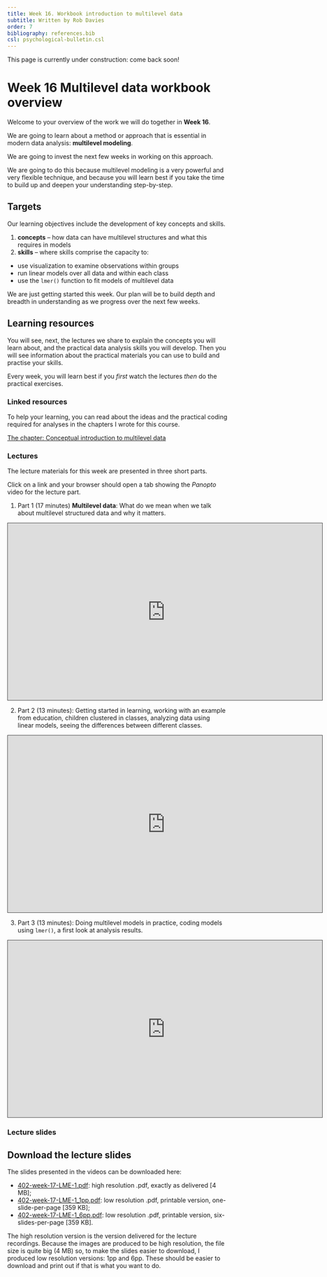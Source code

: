 ```yaml
---
title: Week 16. Workbook introduction to multilevel data
subtitle: Written by Rob Davies
order: 7
bibliography: references.bib
csl: psychological-bulletin.csl
---
```


::: callout-warning
This page is currently under construction: come back soon!
:::

# Week 16 Multilevel data workbook overview {#sec-multilevel-workbook-overview}

Welcome to your overview of the work we will do together in **Week 16**.

We are going to learn about a method or approach that is essential in modern data analysis: **multilevel modeling**. 

We are going to invest the next few weeks in working on this approach. 

We are going to do this because multilevel modeling is a very powerful and very flexible technique, and because you will learn best if you take the time to build up and deepen your understanding step-by-step.

## Targets {#sec-multilevel-workbook-targets}

Our learning objectives include the development of key concepts and skills.

1.  **concepts** -- how data can have multilevel structures and what this requires in models
2.  **skills** -- where skills comprise the capacity to:

- use visualization to examine observations within groups
- run linear models over all data and within each class
- use the `lmer()` function to fit models of multilevel data

We are just getting started this week. 
Our plan will be to build depth and breadth in understanding as we progress over the next few weeks.

## Learning resources {#sec-multilevel-workbook-resources}

You will see, next, the lectures we share to explain the concepts you will learn about, and the practical data analysis skills you will develop. Then you will see information about the practical materials you can use to build and practise your skills.

Every week, you will learn best if you *first* watch the lectures *then* do the practical exercises.

::: callout-tip
### Linked resources

To help your learning, you can read about the ideas and the practical coding required for analyses in the chapters I wrote for this course.

[The chapter: Conceptual introduction to multilevel data](../part2/01-multilevel.qmd#sec-intro-multilevel) 
:::

### Lectures {#sec-multilevel-workbook-lectures}

The lecture materials for this week are presented in three short parts.

Click on a link and your browser should open a tab showing the *Panopto* video for the lecture part.

1. Part 1 (17 minutes) **Multilevel data**: What do we mean when we talk about multilevel structured data and why it matters.

```{=html}
<iframe src="https://lancaster.cloud.panopto.eu/Panopto/Pages/Embed.aspx?id=66e89421-4491-4eb9-b1c8-acd4012a183d&autoplay=false&offerviewer=true&showtitle=true&showbrand=true&captions=false&interactivity=all" height="405" width="720" style="border: 1px solid #464646;" allowfullscreen allow="autoplay" aria-label="Panopto Embedded Video Player" aria-description="01-multilevel-1-of-3" ></iframe>
```

2. Part 2 (13 minutes): Getting started in learning, working with an example from education, children clustered in classes, analyzing data using linear models, seeing the differences between different classes.

```{=html}
<iframe src="https://lancaster.cloud.panopto.eu/Panopto/Pages/Embed.aspx?id=22361165-636b-424c-9e28-acd4012efd6f&autoplay=false&offerviewer=true&showtitle=true&showbrand=true&captions=false&interactivity=all" height="405" width="720" style="border: 1px solid #464646;" allowfullscreen allow="autoplay" aria-label="Panopto Embedded Video Player" aria-description="01-multilevel-2-of-3" ></iframe>
```

3. Part 3 (13 minutes): Doing multilevel models in practice, coding models using `lmer()`, a first look at analysis results.

```{=html}
<iframe src="https://lancaster.cloud.panopto.eu/Panopto/Pages/Embed.aspx?id=5942b084-457f-4687-aa3d-acd401332b44&autoplay=false&offerviewer=true&showtitle=true&showbrand=true&captions=false&interactivity=all" height="405" width="720" style="border: 1px solid #464646;" allowfullscreen allow="autoplay" aria-label="Panopto Embedded Video Player" aria-description="01-multilevel-3-of-3" ></iframe>
```

### Lecture slides {#sec-multilevel-workbook-slides}

::: callout-tip
## Download the lecture slides
The slides presented in the videos can be downloaded here:

- [402-week-17-LME-1.pdf](files/402-week-17-LME-1.pdf): high resolution .pdf, exactly as delivered [4 MB];
- [402-week-17-LME-1_1pp.pdf](files/402-week-17-LME-1_1pp.pdf): low resolution .pdf, printable version, one-slide-per-page [359 KB];
- [402-week-17-LME-1_6pp.pdf](files/402-week-17-LME-1_6pp.pdf): low resolution .pdf, printable version, six-slides-per-page [359 KB].

The high resolution version is the version delivered for the lecture recordings. Because the images are produced to be high resolution, the file size is quite big (4 MB) so, to make the slides easier to download, I produced low resolution versions: 1pp and 6pp. These should be easier to download and print out if that is what you want to do.
:::

<!-- ### 10.4 Practical materials: data and R-Studio {#sec-lm-dev-practical} -->

<!-- We will work with one data file which you can download by clicking on its name (below): -->

<!-- -   [`2022-12-08_all-studies-subject-scores.csv`](files/2022-12-08_all-studies-subject-scores.csv). -->

<!-- Once you have downloaded the file, you will need to upload it to the R-Studio server to access it so that you can do the practical exercises. -->

<!-- ::: callout-important -->
<!-- Here is a link to the sign-in page for [R-Studio Server](https://psy-rstudio.lancaster.ac.uk/auth-sign-in?appUri=%2F) -->
<!-- ::: -->

<!-- ### 10.4.1 Practical materials guide {#sec-lm-dev-practical-guide} -->

<!-- As usual, you will find that the practical exercises are simpler to do if you follow these steps in order. -->

<!-- 1. **The data** --- We will take a quick look at what is inside the data files so you know what everything means. -->
<!-- 2. **The `how-to` guide** --- We will go through the practical analysis and visualization coding steps, showing all the code required for each step. -->
<!-- 3. **The `practical` exercises** --- We will set out the tasks, questions and challenges that you should complete to learn the practical skills we target this week. -->

<!-- This week --- **Week 10** --- we aim to *further* develop skills in working with the linear model, and in visualizing and testing the associations between variables in psychological data. -->

<!-- - While we build on everything you have learned so far, the skills you learn in this class unlock your capacity to analyse most kinds of data you will encounter in most situations: **a big expansion in the scope** of your capacities. -->

<!-- ::: callout-tip -->
<!-- ## Week 10 parts -->

<!-- 1. Set-up -->
<!-- 2. Load the data -->
<!-- 3. **Revision**: using a linear model to answer research questions -- one predictor. -->
<!-- 4. **New**: using a linear model to answer research questions -- multiple predictors. -->
<!-- 5. **New**: plot predictions from linear models with multiple predictors. -->
<!-- 6. **New**: estimate the effects of factors as well as numeric variables. -->
<!-- 7. **New**: examine associations comparing data from different samples. -->
<!-- ::: -->

<!-- We learn these skills so that we can answer research questions like: -->

<!-- 1. What person attributes predict success in understanding? -->

<!-- Questions like this are often answered by analyzing psychological data using some form of linear model. -->

<!-- As usual, when we do these analyses, we need to think about how we report the results, so part of the learning you will complete will enable you to:   -->

<!-- - report information about the kind of model you specify; -->
<!-- - report the nature of the associations (or effects) estimated in your model; -->
<!-- - evaluate the results, making decisions about (i.) the significance of effects (ii.) whether estimates of effects suggest a positive or negative relationship between outcome and predictor (iii.) whether estimates of effects suggest a strong or a weak relationship. -->

<!-- We will really strengthen your ability to produce professional visualizations by learning how to translate model results into plots that help you and your audience to translate what your model tells you into accurate understanding and plain language. -->

<!-- #### 10.4.1.1 The data files {#sec-lm-dev-practical-data} -->

<!-- Each of the data files we have worked with has had a similar structure. This week, that continuity remains. But, this week, we move on to working with a *big* data-set similar to the data you may encounter in real-world situations. -->

<!-- - **What is new** about this data-set is that it holds data from multiple studies in which the same methods were used -- these are *replication* studies -- enabling us to look the questions about *results reproducibility* across studies that you have been hearing about. -->

<!-- Here are what the first few rows in the data file `all.studies.subjects` looks like: -->

<!-- ```{r summary} -->
<!-- #| warning: false -->
<!-- #| echo: false -->
<!-- kable(head(all.studies.subjects)) -->
<!-- ``` -->

<!-- ::: callout-tip -->
<!-- The webpage has a slider under the data table window, so you can scroll across the columns: move your cursor over the window to show the slider. -->
<!-- ::: -->

<!-- When you look at the data table, you can see the columns: -->

<!-- -   `ResponseId` participant code -->
<!-- -   `mean.acc` average accuracy of response to questions testing understanding of health guidance -->
<!-- -   `mean.self` average self-rated accuracy of understanding of health guidance -->
<!-- -   `study` variable coding for what study the data were collected in -->
<!-- -   `AGE` age in years -->
<!-- -   `HLVA` health literacy test score -->
<!-- -   `SHIPLEY` vocabulary knowledge test score -->
<!-- -   `FACTOR3` reading strategy survey score -->
<!-- -   `GENDER` gender code -->
<!-- -   `EDUCATION` education level code -->
<!-- -   `ETHNICITY` ethnicity (Office National Statistics categories) code -->

<!-- You can now see a new column: -->

<!-- - `NATIVE.LANGUAGE` which codes for what language study participants grew up speaking (`English, Other`) -->

<!-- #### 10.4.2 The how-to guide {#sec-lm-dev-practical-how-to} -->

<!-- We will take things *step-by-step*. -->

<!-- Make sure you complete each part, task and question, in order, before you move on to the next one. -->

<!-- #### 10.4.2.1 How-to Part 1: Set-up -->

<!-- To begin, we set up our environment in R. -->

<!-- ##### How-to Task 1 -- Run code to empty the R environment -->

<!-- :::{.callout-tip collapse="true"} -->
<!-- ```{r} -->
<!-- #| eval: false -->
<!-- rm(list=ls())                             -->
<!-- ``` -->
<!-- ::: -->

<!-- ##### How-to Task 2 -- Run code to load libraries -->

<!-- Load libraries using `library()`. -->

<!-- - Notice that we are working with libraries that may be new to you here. -->

<!-- :::{.callout-tip collapse="true"} -->
<!-- ```{r} -->
<!-- #| eval: false -->
<!-- library("ggeffects") -->
<!-- library("patchwork") -->
<!-- library("psych") -->
<!-- library("tidyverse") -->
<!-- ``` -->
<!-- ::: -->

<!-- #### 10.4.2.2 How-to Part 2: Load the data -->

<!-- ##### How-to Task 3 -- Read in the data file we will be using -->

<!-- We will be working with the data file: -->

<!-- - `2022-12-08_all-studies-subject-scores.csv`. -->

<!-- Read in the file -- using `read_csv()`. -->

<!-- :::{.callout-tip collapse="true"} -->
<!-- ```{r} -->
<!-- all.studies.subjects <- read_csv("2022-12-08_all-studies-subject-scores.csv") -->
<!-- ``` -->
<!-- ::: -->

<!-- ##### How-to Task 4 -- Inspect the data file -->

<!-- In previous classes, we have used the `summary()` function to inspect the data. -->

<!-- Now, let's do something new. -->

<!-- We use the `describe()` function from the `{psych}` library to produce descriptive statistics for the variables in the data-set. -->

<!-- :::{.callout-tip collapse="true"} -->
<!-- ```{r} -->
<!-- describe(all.studies.subjects) -->
<!-- ``` -->
<!-- ::: -->

<!-- In the reports you write -- whether as a student or, later, in your professional work -- you may often be required to present table summaries of the variables in your data, incorporating descriptive statistics. -->

<!-- - You can use the `describe()` function to get R to do the work for you. -->

<!-- We want to get just the descriptive statistics we want.  -->

<!-- We are going to do this in two steps:  -->

<!-- 1. we select the variables we care about; -->
<!-- 2. we get just the descriptive statistics we want for those variables -->

<!-- We will do this using *two different* but equivalent methods. -->

<!-- First, we are going to do this using the `%>%` pipes that you saw previously (in week 5): -->

<!-- ```{r} -->
<!-- all.studies.subjects %>% -->
<!--   select(mean.acc, mean.self, AGE, SHIPLEY, HLVA, FACTOR3) %>% -->
<!--   describe(skew = FALSE) -->
<!-- ``` -->

<!-- These are the code elements and what they do: -->

<!-- 1. `all.studies.subjects %>%` -- you tell R to use the `all.studies.subjects` dataset, then use `%>%` to ask R to take those data to the next step. -->
<!-- 2. `select(mean.acc, mean.self, AGE, SHIPLEY, HLVA, FACTOR3) %>%` -- you tell R to select just those variables in `all.studies.subjects` that you name and `%>%` pipe them to the next step. -->
<!-- 3. `describe(...)` -- you tell R to give you descriptive statistics for the variables you have selected. -->
<!-- 4. `describe(skew = FALSE)` -- critically, you add the argument `skew = FALSE` to *turn off* the option in `describe()` to report skew, kurtosis: because we do not typically see these statistics reported in psychology. -->

<!-- ::: callout-tip -->
<!-- Modern R coding often uses the pipe. When you see it, you see it used in a process involving a series of steps. -->

<!-- - Do this thing, then send the results `%>` to the next step, do the next thing then send the results `%>%` to the next step... -->
<!-- - When you look at `ggplot()` code, the `+` at the end of each line of plotting code is doing a similar job to the pipe. -->
<!-- ::: -->

<!-- Not everyone is comfortable coding this way so next we will do the same thing in an *old style*. -->

<!-- ```{r} -->
<!-- all.studies.subjects.select <- select(all.studies.subjects,  -->
<!--                            mean.acc, mean.self, AGE, SHIPLEY, HLVA, FACTOR3) -->
<!-- describe(all.studies.subjects.select, skew = FALSE) -->
<!-- ``` -->

<!-- These are the code elements and what they do: -->

<!-- 1. `all.studies.subjects.select <- ...(all.studies.subjects, ...)` -- you tell R to create a new dataset `all.studies.subjects.select` from the original `all.studies.subjects` -- the new dataset will include just the variables we select from the original. -->
<!-- 2. `select(all.studies.subjects, ...)` -- you tell R to select the variables you want using the `select(...)` function: telling R to select variables from `all.studies.subjects`. -->
<!-- 3. `... select(..., mean.acc, mean.self, AGE, SHIPLEY, HLVA, FACTOR3)` -- you tell R to select the variables you want by entering the variable names, separated by commas, after you have named the dataset. -->
<!-- 4. `describe(...)` -- you tell R to give you descriptive statistics. -->
<!-- 5. `describe(all.studies.subjects.select, ...)` -- you name the dataset with the selection of variables you have created, telling the `describe()` function what data to work with. -->
<!-- 5. `describe(skew = FALSE)` -- critically, you add the argument `skew = FALSE` to turn off the option to report skew, kurtosis to keep the descriptive statistics short. -->

<!-- **What are we learning here?** -->

<!-- First, we can do exactly the same thing in two different but related ways: -->

<!-- - Use the way that (1.) works and (2.) you prefer. -->
<!-- - Which should you prefer? You may reflect on how easy the code is to write, read, understand and use -->

<!-- Second, we modify how the function `describe()` works by adding an argument: `describe(skew = FALSE)`. -->

<!-- - We have been doing this kind of move, already, by adding arguments to, e.g., specify point colour in `ggplot()` code. -->

<!-- As your skills advance, so your preferences on how you want R to work for you will become more specific. -->

<!-- - You can modify the outputs from functions so that you get exactly what you want *in the way that you want it*. -->

<!-- The information on the options available to you for any argument can be found in different kinds of places, see the further information box, below. -->

<!-- ::: callout-tip -->
<!-- ## Further information you can explore -->

<!-- 1. Here is an explanation for how to use pipes `%>%` when you code and why it may be helpful to do so: -->

<!-- <https://r4ds.had.co.nz/pipes.html> -->

<!-- Note that we do not *require* the use of pipes in PSYC411: we are showing you this to expand your knowledge. -->

<!-- 2. You can get a guide to the `{psych}` library here: -->

<!-- <http://personality-project.org/r/psych/vignettes/intro.pdf> -->

<!-- Every "official" R library has a technical manual on the central R resource CRAN, and the manual for 'psych' can be found here: -->

<!-- <https://cran.r-project.org/web/packages/psych/psych.pdf> -->

<!-- - where you can see information on the functions the library provides, and how you can use each function. -->

<!-- This is how you ask for help in R for a function, e.g., just type: `?describe` or -->
<!-- `help(describe)`. -->

<!-- The `{psych}` library is written by William Revelle who provides a lot of useful resources here: -->

<!-- <http://personality-project.org/r/psych/> -->
<!-- ::: -->

<!-- #### 10.4.2.3 How-to Part 3: Using a linear model to answer research questions -- one predictor -->

<!-- ##### How-to Task 5 -- Examine the relation between outcome mean accuracy (`mean.acc`) and health literacy (`HLVA`) -->

<!-- One of our research questions is: -->

<!-- 1. What person attributes predict success in understanding? -->

<!-- Here, we can address the question directly because we have information on an outcome, mean accuracy (`mean.acc`), and information on a predictor, health literacy (`HLVA`). -->

<!-- - Given the theoretical account outlined in [the chapter for week 7](../part2/hypotheses-associations.qmd#sec-associations-overview), our hypothesis is that people who possess a higher level of background knowledge, measured here using the health literacy (`HLVA`) test, will be more likely to accurately understand health information when they read it, with understanding tested to calculate the mean accuracy (`mean.acc`). -->
<!-- - This hypothesis translates into a statistical prediction: if people in our sample have higher `HLVA` scores, we predict that, on average, they will also have higher `mean.acc` scores. -->

<!-- To address the research question, we test the statistical prediction using the linear model: -->

<!-- ```{r} -->
<!-- model <- lm(mean.acc ~ HLVA, data = all.studies.subjects) -->
<!-- summary(model) -->
<!-- ``` -->

<!-- If you look at the model summary you can answer the following questions   -->

<!-- > Q.1. What is the estimate for the coefficient of the effect of the predictor, HLVA? -->

<!-- :::{.callout-tip collapse="true"} -->
<!-- > A.1. 0.041188  -->
<!-- ::: -->

<!-- > Q.2. Is the effect significant? -->

<!-- :::{.callout-tip collapse="true"} -->
<!-- > A.2. It is significant because p < .05 -->
<!-- ::: -->

<!-- > Q.3. What are the values for t and p for the significance test for the coefficient? -->

<!-- :::{.callout-tip collapse="true"} -->
<!-- > A.3. t = 12.94, p <2e-16 -->
<!-- ::: -->

<!-- > Q.4. What do you conclude is the answer to the research question, given the linear model results? -->

<!-- :::{.callout-tip collapse="true"} -->
<!-- > A.4. The model slope estimate suggests that as `HLVA` scores increase so also do `mean.acc` scores. -->
<!-- ::: -->

<!-- > Q.5. What is the F-statistic for the regression? Report F, DF and the p-value. -->

<!-- :::{.callout-tip collapse="true"} -->
<!-- > A.5. F-statistic: 167.5 on 1 and 559 DF,  p-value: < 2.2e-16 -->
<!-- ::: -->

<!-- > Q.6. Is the regression significant? -->

<!-- :::{.callout-tip collapse="true"} -->
<!-- > A.6. Yes: the regression is significant. -->
<!-- ::: -->

<!-- > Q.7. What is the Adjusted R-squared? -->

<!-- :::{.callout-tip collapse="true"} -->
<!-- > A.7. Adjusted R-squared:  0.2292 -->
<!-- ::: -->

<!-- > Q.8. Explain in words what this R-squared value indicates? -->

<!-- :::{.callout-tip collapse="true"} -->
<!-- > A.8. The R-squared suggests that 23% of outcome variance can be explained  -->
<!-- # by the model -->
<!-- ::: -->

<!-- **What are we learning here?** -->

<!-- It is worth your time reflecting, here, on how statistical analyses are incorporated in research work. -->

<!-- 1. We have ideas about a psychological process: e.g., reading comprehension. -->
<!-- 2. We have assumptions of a theoretical account of that process: e.g., we use background knowledge to understand what we read. -->
<!-- 3. Given those assumptions, we derive hypotheses that we translate into statistical predictions: e.g., higher health literacy predicts higher accuracy of understanding. -->
<!-- 4. We test a statistical prediction using a method like `lm()`, specifying a model that aligns with the prediction terms: the outcome, the predictor(s). -->

<!-- ::: callout-tip -->
<!-- Thinking ahead to your dissertation project, can you reflect on the research question you will hope to answer, how you will address that question through measurement, then data analysis to test a statistical prediction? -->
<!-- ::: -->

<!-- #### 10.4.2.4 How-to Part 4: Using a linear model to answer research questions -- multiple predictors -->

<!-- ##### How-to Task 6 --Examine the relation between outcome mean accuracy (`mean.acc`) and multiple predictors including: health literacy (`HLVA`); vocabulary (`SHIPLEY`); `AGE`; reading strategy (`FACTOR3`) -->

<!-- We saw that our research question is: -->

<!-- 1. What person attributes predict success in understanding? -->

<!-- In the previous task, we tried to model success in understanding using just one predictor variable but it is unrealistic that a person's capacity to understand health information will be predicted by just one thing, their background knowledge. -->
<!-- It is more likely that variation on multiple dimensions will predict understanding. -->

<!-- What could those variables be? -->

<!-- We can examine the relation between outcome mean accuracy (`mean.acc`) and multiple predictors simultaneously. -->
<!-- Here, the candidate predictor variables include: health literacy (`HLVA`); vocabulary (`SHIPLEY`); `AGE`; reading strategy (`FACTOR3`). -->

<!-- We can incorporate all predictors together in a linear model: we use `lm()`, as before, but now specify each variable listed here by variable name. -->

<!-- :::{.callout-tip collapse="true"} -->
<!-- ```{r} -->
<!-- model <- lm(mean.acc ~ HLVA + SHIPLEY + FACTOR3 + AGE, data = all.studies.subjects) -->
<!-- summary(model) -->
<!-- ``` -->
<!-- ::: -->

<!-- If we look closely at this code example, we can first identify the working elements in the linear model code, but then we can identify some general properties that it will be useful to you to learn about. -->

<!-- First, let's work through the elements of the linear model code so we can see what everything does: -->

<!-- 1. `model <- lm(...)` -- tell R you want to fit the model using `lm(...)`, and give the model a name: here, we call it "model". -->
<!-- 2. `...lm(mean.acc ~ HLVA...)` -- tell R you want a model of the outcome `mean.acc` predicted `~` by the predictors: `HLVA`, `SHIPLEY`, `FACTOR3`, `AGE`. -->

<!-- - Note that we use the variable names as they appear in the dataset, and that each predictor variable is separated from the next by a plus sign. -->

<!-- 3. `...data = all.studies.subjects)` -- tell R that the variables you name in the formula are in the `all.studies.subjects` data-set. -->
<!-- 4. `summary(model)` -- ask R for a summary of the model you called "model": **this is how you get the results**. -->

<!-- ::: callout-tip -->
<!-- Notice that R has a general formula syntax: `outcome ~ predictor` *or* `y ~ x` -->

<!-- - and uses the same format across a number of different functions; -->
<!-- - each time, on the left of the tilde symbol `~` you identify the output or outcome variable; -->
<!-- - here, **what is new** is that you see on the right of the tilde `~` multiple predictor variables: `y ~ x1 + x2 + ...` -->
<!-- ::: -->

<!-- If you look at the model summary you can answer the following questions. -->

<!-- (We have hidden the answers -- so that you can test yourself -- but you can reveal each answer by clicking on the box.) -->

<!-- > Q.7. What is the estimate for the coefficient of the effect of the predictor `HLVA` in *this* model? -->

<!-- :::{.callout-tip collapse="true"} -->
<!-- ## Answer -->
<!-- > A.7. 0.0274954  -->
<!-- ::: -->

<!-- > Q.8. Is the effect significant? -->

<!-- :::{.callout-tip collapse="true"} -->
<!-- ## Answer -->
<!-- > A.8. It is significant because p < .05. -->
<!-- ::: -->

<!-- > Q.9. What are the values for t and p for the significance test for the coefficient? -->

<!-- :::{.callout-tip collapse="true"} -->
<!-- ## Answer -->
<!-- > A.9. t = 8.470, p < 2e-16 -->
<!-- ::: -->

<!-- > Q.10. What do you conclude is the answer to the research question, given the linear model results? -->

<!-- :::{.callout-tip collapse="true"} -->
<!-- ## Answer -->
<!-- > A.10. The model slope estimate 0.0274954 suggests that as HLVA scores  -->
<!-- # increase so also do mean.acc scores -->
<!-- ::: -->

<!-- > Q.11. How is the coefficient estimate for the HLVA slope similar or different, comparing this model with multiple predictors to the previous model with one predictor? -->

<!-- :::{.callout-tip collapse="true"} -->
<!-- ## Answer -->
<!-- > A.11. It can be seen that the HLVA estimate in the two models is different in that it is a bit smaller in the model with multiple predictors compared to the model with one predictor. The HLVA estimate is similar in that it remains positive, and it is about the same size. -->
<!-- ::: -->

<!-- **What are we learning here?** -->

<!-- The estimate of the coefficient of any one predictor can be expected to vary depending on the presence of other predictors. -->

<!-- - This is one reason why we need to be transparent about why we choose to use the predictors we include in our model. -->
<!-- - The lecture for this week discusses this concern in relation to the motivation for good open science practices. -->

<!-- > Q.12. Can you report the estimated effect of `SHIPLEY` (the measure of vocabulary)? -->

<!-- :::{.callout-tip collapse="true"} -->
<!-- ## Answer -->
<!-- > A.12. The effect of vocabulary knowledge (`SHIPLEY`) on mean accuracy of understanding is significant (estimate = 0.01, t = 7.30, p < .001), indicating that increasing skill is associated with increasing accuracy. -->
<!-- ::: -->

<!-- > Q.13. Can you report the model and the model fit statistics? -->

<!-- :::{.callout-tip collapse="true"} -->
<!-- ## Answer -->
<!-- > A.13. We fitted a linear model with mean comprehension accuracy as the outcome and health literacy (`HLVA`),  reading strategy (`FACTOR3`), vocabulary (`SHIPLEY`) and `AGE` (in years) as predictors. The model is significant overall, with F(4, 556) = 85.17, p < .001, and explains 38% of variance (adjusted R2 = 0.38). -->
<!-- ::: -->

<!-- #### 10.4.2.5 How-to Part 5: Plot predictions from linear models with multiple predictors -->

<!-- ##### How-to Task 7 -- Produce and plot model results using R functions that make the process easier -->

<!-- We can begin by plotting linear model predictions for one of the predictors in the multiple predictors model we have been working with. -->

<!-- - Previously, we used `geom_abline()`, specifying intercept and slope estimates, to produce and plot model predictions. -->
<!-- - Here, we use functions that are very helpful when we need to plot model predictions for a predictor, for models where we have multiple predictors. -->

<!-- We do this in three steps: -->

<!-- 1. We first fit a linear model of the outcome, given our predictors, and we save information about the model. -->
<!-- 2. We use the `ggpredict()` function from the `{ggeffects}` library to take the information about the model and create a set of predictions we can use for plotting. -->
<!-- 3. We plot the model predictions, producing what are also called *marginal effects* plots. -->

<!-- We write the code to do the work as follows. -->

<!-- 1. We first fit a linear model of the outcome, given our predictors: -->

<!-- ```{r} -->
<!-- model <- lm(mean.acc ~ HLVA + SHIPLEY + FACTOR3 + AGE,  -->
<!--                          data = all.studies.subjects) -->
<!-- ``` -->

<!-- - `model <- lm(...)` -- we fit the model using `lm(...)`, giving the model a name: "model". -->
<!-- - `...lm(mean.acc ~ HLVA + ... + ...)` -- this model estimates how the outcome `mean.acc` changes, is predicted `~` given information about the predictors `HLVA`, `SHIPLEY`, `FACTOR3`, and `AGE`. -->
<!-- - Notice: when we use `lm()` to fit the model, R creates a set of information about the model, including estimates. -->
<!-- - We give that set of information a name ("model"), and we use that name, next, to call on and use the model information to make the plot. -->

<!-- 2. We use the `ggpredict()` function from the `{ggeffects}` library to take the information about the model and create a set of predictions we can use for plotting: -->

<!-- ```{r} -->
<!-- dat <- ggpredict(model, "HLVA") -->
<!-- ``` -->

<!-- - `dat <- ggpredict(...)` -- we ask R to create a set of predictions, and we give that set of predictions a name `dat`. -->
<!-- - `... ggpredict(model, "HLVA")` -- we tell R what model information it should use (from "model"), and which predictor variable we need predictions for: `HLVA`. -->

<!-- 3. We plot the model predictions (marginal effects plots): -->

<!-- ```{r} -->
<!-- plot(dat) -->
<!-- ``` -->

<!-- ::: callout-tip -->
<!-- ## Further information you can explore -->
<!-- In producing prediction plots, we are using functions from the `{ggeffects}` library. Can you locate online information about working with the library functions? -->

<!-- - Try doing a search with the key words: `in r ggeffects`. -->

<!-- If you do that, you will see links to the website: -->

<!-- <https://strengejacke.github.io/ggeffects/> -->

<!-- In the `{ggeffects}` online information, you can see links to practical examples. Can you use the information under `Practical examples` to adjust the appearance of the prediction plots? -->
<!-- ::: -->

<!-- ##### How-to Task 8 -- *Optional* -- Edit the appearance of the marginal effect (prediction) plot as you can with any `ggplot` object -->

<!-- Once we have created the model predictions plot, we can edit it like we would edit any other `ggplot` object. -->

<!-- - This is clearly advanced but it helps you to see just how powerful your capabilities can be if you aim to develop skills in this kind of work. -->

<!-- ```{r} -->
<!-- p.model <- plot(dat) -->
<!-- p.model + -->
<!--   geom_point(data = all.studies.subjects,  -->
<!--              aes(x = HLVA, y = mean.acc), size = 1.5, alpha = .75, colour = "lightgreen") + -->
<!--   geom_line(linewidth = 1.5) + -->
<!--   ylim(0, 1.1) + xlim(0, 16) + -->
<!--   theme_bw() + -->
<!--   theme( -->
<!--     axis.text = element_text(size = rel(1.15)), -->
<!--     axis.title = element_text(size = rel(1.25)), -->
<!--     plot.title = element_text(size = rel(1.4)) -->
<!--   ) + -->
<!--   xlab("Health literacy (HLVA)") + ylab("Mean accuracy") + -->
<!--   ggtitle("Effect of health literacy on mean comprehension accuracy") -->
<!-- ``` -->

<!-- We do this in stages, as we have done for other kinds of plots: -->

<!-- 1. `p.model <- plot(dat)` -- we create a plot object, which we call 'p.model'. -->
<!-- 2. `p.model +` -- we then set up the first line of a series of code lines, starting with the name of the plot, `p.model` and a `+` to show we are going to add some edits. -->
<!-- 3. `geom_point(data = all.studies.subjects, aes(x = HLVA, y = mean.acc) ...)` -- we first add the raw data points showing the observed `HLVA` and `mean.acc` for each person in our sample. -->
<!-- 4. `geom_point(... size = 1.5, alpha = .75, colour = "lightgreen") +` -- we modify the appearance of the points, then -->
<!-- 5. `geom_line(size = 1.5) +` -- we add the prediction line, using the predictions created earlier, then -->
<!-- 6. `ylim(0, 1.1) + xlim(0, 16) +` -- we set axis limits to show the full potential range of variation in each variable, then -->
<!-- 7. `theme_bw()` -- we set the theme to black and white, then -->
<!-- 8. `theme(axis.text = element_text(size = rel(1.15)), ...)` -- we modify the relative size of x-axis, y-axis and plot title label font, then -->
<!-- 9. `xlab("Health literacy (HLVA)") + ylab("Mean accuracy") +` -- we edit labels to make them easier to understand, then -->
<!-- 10. `ggtitle("Effect of health literacy on mean comprehension accuracy")` -- we give the plot a title -->

<!-- Notice that we are constructing a complex plot from two datasets: -->

<!-- - We use `plot(dat)` to construct a plot from (1.) the set of predictions, showing the prediction line using `geom_line(size = 1.5) + `  -->
<!-- - We then add a layer to the plot to show (2.) the raw sample data, using -->
<!-- `geom_point(data = all.studies.subjects, ...)` -- to tell R to work with the sample data-set `all.studies.subjects`, and to show points representing the (aesthetic mappings) values, given that sample data, for (`x = HLVA, y = mean.acc`). -->

<!-- **What are we learning here?** -->

<!-- This complex plot is a good example of: -->

<!-- 1. How we can plot summary of prediction data plus observed outcomes, and this connects to the classes on visualization. -->
<!-- 2. How we can add layers of edits, or geometric objects, together to create complex plots that can show our audience messages like, here, that there is an average trend (shown by the line) but that individual outcomes vary quite a bit from the average. -->

<!-- ::: callout-tip -->
<!-- No model will be perfect. -->

<!-- - It is often useful to compare model estimates -- here, the slopes -- with the raw data observations. -->
<!-- - Visualizing the difference between what we observe and what we predict helps to make sense of how our prediction model could be improved. -->
<!-- ::: -->

<!-- ##### How-to Task 9 -- *Optional* -- Now produce plots that show the predictions for all the predictor variables in the model -->

<!-- This is optional but we offer the task as an opportunity for practice with these notes. -->

<!-- 1. The code may get pretty lengthy. -->
<!-- 2. You will need to adjust axis labels so for each plot we see the correct predictor as the x-axis label -->
<!-- 3. You will give the plot titles as letters a-e so that, if you put this plot in a report, you can refer to each plot by letter in comments in a report. -->

<!-- :::{.callout-tip collapse="true"} -->
<!-- ## Code -->
<!-- We will use the `{Patchwork}` library: -->

<!-- ```{r} -->
<!-- library(patchwork) -->
<!-- ``` -->

<!-- First, fit the model and get the model information: -->

<!-- ```{r} -->
<!-- model <- lm(mean.acc ~ HLVA + SHIPLEY + FACTOR3 + AGE,  -->
<!--                          data = all.studies.subjects) -->
<!-- ``` -->

<!-- Second, get the predictions, given the model information, for two different predictor variables. -->

<!-- - Notice that I use different names for different sets of predictors. -->

<!-- ```{r} -->
<!-- dat.HLVA <- ggpredict(model, "HLVA") -->
<!-- dat.SHIPLEY <- ggpredict(model, "SHIPLEY") -->
<!-- ``` -->

<!-- Third, produce plots of the predictions, giving each *plot object* a different plot name. -->

<!-- - Notice that I use different names for different sets of predictors. -->

<!-- ```{r} -->
<!-- plot.HLVA <- plot(dat.HLVA) -->
<!-- plot.SHIPLEY <- plot(dat.SHIPLEY) -->
<!-- ```   -->

<!-- Last, put the two plots together by calling their names. -->

<!-- ```{r} -->
<!-- plot.HLVA + plot.SHIPLEY -->
<!-- ``` -->

<!-- The `{Patchwork}` library functions are *really* powerful and the documentation information is *really* helpful: -->

<!-- <https://patchwork.data-imaginist.com/articles/patchwork.html> -->
<!-- ::: -->

<!-- **What are we learning here?** -->

<!-- If you follow the code example, and learn how to: -->

<!-- 1. complete a linear model analysis with multiple predictors and  -->
<!-- 2. present the model results, for all effects (estimates of the impact of all predictors) simultaneously -->

<!-- - then *this* is a big deal, as a skill development learning achievement -->
<!-- - because knowing about this process, and knowing how to do it, *unlocks* an important advanced analysis and visualization skill. -->

<!-- ::: callout-tip -->
<!-- Knowing how to follow this model $\rightarrow$ visualization workflow gives you a competitive advantage in future professional settings (job applications, interviews, workplace) because not many Psychology graduates can do it, yet. -->
<!-- ::: -->

<!-- #### 10.4.2.6 How-to Part 6: **New**: estimate the effects of factors as well as numeric variables -->

<!-- As we have seen, one of our research questions is: -->

<!-- 1. What person attributes predict success in understanding? -->

<!-- We have not yet included any categorical or nominal variables as predictors but we can, and should: `lm()` can cope with any kind of variable as a predictor. -->

<!-- ::: callout-tip -->
<!-- In Part 4 of the Week 10 lectures, I explain that fundamentally every kind of analysis you have learnt before (t-test, ANOVA, etc.) can be understood as a kind of linear model. This part shows how that works. -->

<!-- - In a (two groups) t-test, you are comparing the average outcome between two different groups. -->
<!-- - To do that analysis, you need an outcome variable (like `mean.acc`) and a categorical variable or factor (like, say, experimental condition: condition 1 versus condition 2).  -->
<!-- - Here, we see how you can do the same kind of group comparison using a linear model. -->
<!-- ::: -->

<!-- There are different ways to do this, here we look at one. Extra information about the second can be found in the drop-down box, following. -->

<!-- ##### How-to Task 10 -- Fit a linear model including both numeric variables and categorical variables as predictors model including both numeric variables and categorical variables as predictors -->

<!-- We begin by inspecting the data to check what variables are categorical or nominal variables -- factors -- using `summary()`. -->

<!-- :::{.callout-tip collapse="true"} -->
<!-- ## Code -->
<!-- ```{r} -->
<!-- summary(all.studies.subjects) -->
<!-- ``` -->
<!-- ::: -->

<!-- `summary()` gives you the information you need because R shows factors with a count of the number of observations for each level. -->

<!-- We can build on our previous work by including the factor `NATIVE.LANGUAGE` as a predictor: -->

<!-- ```{r} -->
<!-- model <- lm(mean.acc ~ HLVA + SHIPLEY + FACTOR3 + AGE + NATIVE.LANGUAGE,  -->
<!--             data = all.studies.subjects) -->
<!-- summary(model) -->
<!-- ``` -->

<!-- Now, take a look at the results to answer the following questions. -->

<!-- > Q.14. Can you report the estimated effect of `NATIVE.LANGUAGE` (the coding of participant language status: `English` versus `Other`)? -->

<!-- :::{.callout-tip collapse="true"} -->
<!-- > A.14. The effect of language status (`NATIVE.LANGUAGE`) on mean accuracy of  -->
<!--  understanding is significant (estimate = -0.09, t = -6.37, p < .001) indicating that not being a native speaker of English ('Other') is associated with lower accuracy. -->
<!-- ::: -->

<!-- > Q.15. Can you report the model and the model fit statistics? -->

<!-- :::{.callout-tip collapse="true"} -->
<!-- > A.15. We fitted a linear model with mean comprehension accuracy as the outcome and health literacy (`HLVA`), reading strategy (`FACTOR3`), vocabulary (`SHIPLEY`) and `AGE` (years), as well as language status as predictors. The model is significant overall, with F(5, 555) = 81.09, p < .001, and explains 42% of variance (adjusted R2 = 0.42). -->
<!-- ::: -->

<!-- > Q.16. What changes, when you compare the models with versus without `NATIVE.LANGUAGE`? -->

<!-- :::{.callout-tip collapse="true"} -->
<!-- > A.16. If you compare the summaries, for the last two models, you can see that the proportion of variance explained, `R-sq`, increases to 42% (0.4221), suggesting that knowing about participant language background helps to account for their response accuracy in tests of comprehension of health advice. -->
<!-- ::: -->

<!-- **What are we learning here?** -->

<!-- What are factors? -->

<!-- - A *factor* is a categorical variable. -->
<!-- - Categorical variables have a "fixed and known set of possible values", for example, maybe you are working with the factor `EDUCATION`: in the data collection process, answers to the question "What is your education level?" can have only one of three possible values (`further, higher, secondary`). -->
<!-- - For any factor, different values of the variable are called `levels` so, for `EDUCATION` the different levels are: `further, higher, secondary` -->

<!-- R treats factors differently from other kinds of variables: -->

<!-- 1. R *will not* give you summary statistics (e.g., a mean) for values of a factor. It can't because: what is the mean of education? -->
<!-- 2. R *will* count the number of times each `level` in a `factor` appears in a sample. -->
<!-- 3. If you are plotting a bar chart or a boxplot to show outcomes for different groups or conditions then the group or condition coding variable (e.g., `aes(x = group)`) has to be a factor. -->

<!-- R handles factors, by default, by picking one level (e.g., `English`) as the reference level (or baseline) and comparing outcomes to that baseline, for each other factor level (here, `Other`). -->

<!-- - This is why, in the summary of estimates for this model, the effect of `NATIVE.LANGUAGE` is estimated as the average difference in `mean.acc` outcome for `English` compared to `Other` participants. -->
<!-- - This is why the effect is listed as: `NATIVE.LANGUAGEOther` in the summary table for the model -->

<!-- ::: callout-tip -->
<!-- ## Further information you can explore -->
<!-- Note that I quote, here, from the powerful `{forcats}` library of tools for working with factors: -->

<!-- <https://forcats.tidyverse.org/> -->

<!-- You can read more about factor coding schemes here: -->

<!-- <https://talklab.psy.gla.ac.uk/tvw/catpred/> -->

<!-- and here: -->

<!-- <https://phillipalday.com/stats/coding.html> -->
<!-- ::: -->

<!-- :::{.callout-tip collapse="true"} -->
<!-- ## Extra information for students interested in ANOVAs -->

<!-- There are different ways to code factors for analysis: -->

<!-- - If you are doing an analysis where your data come from, say, a factorial design (e.g. a 2 x 2 study design) then you will want to use a different coding scheme: *sum* or *effect* coding. -->

<!-- It is easy to do this, in two steps, proceeding as follows. -->

<!-- 1. We first change the coding scheme. -->

<!-- - Get the `{memisc}` library: -->

<!-- ```{r} -->
<!-- #| warning: false -->
<!-- library(memisc) -->
<!-- ``` -->

<!-- - Make sure that the variable is being treated as a factor: -->

<!-- ```{r} -->
<!-- #| warning: false -->
<!-- all.studies.subjects$NATIVE.LANGUAGE <- as.factor(all.studies.subjects$NATIVE.LANGUAGE) -->
<!-- ``` -->

<!-- - Check the coding: -->

<!-- ```{r} -->
<!-- contrasts(all.studies.subjects$NATIVE.LANGUAGE) -->
<!-- ``` -->

<!-- - Change the coding -->

<!-- ```{r} -->
<!-- contrasts(all.studies.subjects$NATIVE.LANGUAGE) <- contr.sum(2, base = 1) -->
<!-- ``` -->

<!-- The arguments in `contr.sum(2, base = 1)` tell R which level we want to be the reference level. -->

<!-- - Check the coding to show you got what you want: -->

<!-- ```{r} -->
<!-- contrasts(all.studies.subjects$NATIVE.LANGUAGE) -->
<!-- ``` -->

<!-- 2. We then fit a linear model of the outcome, given our predictors: -->

<!-- ```{r} -->
<!-- model <- lm(mean.acc ~ HLVA + SHIPLEY + FACTOR3 + AGE + NATIVE.LANGUAGE,  -->
<!--             data = all.studies.subjects) -->
<!-- summary(model) -->
<!-- ``` -->
<!-- ::: -->

<!-- > Optional.Q.1. What changes, when you compare the models with versus without sum coding of `NATIVE.LANGUAGE`? -->

<!-- :::{.callout-tip collapse="true"} -->
<!-- > Optional.A.1. If you compare the summaries, for the last two models, you can see that the estimate for the coefficient of `NATIVE.LANGUAGE` changes in two ways:  -->

<!-- > 1. the name changes, from `NATIVE.LANGUAGEOther` to `NATIVE.LANGUAGE2`, reflecting the change in coding; -->

<!-- > 2. the slope estimate changes, from `-0.0900035` to `-0.0450018`. -->

<!-- > Note: the change in the estimate happens because we go from estimating the average difference in level between 0 (`English`) versus 1 (`Other`), a change of one unit to estimating the average difference in level between -1 (`English`) versus 1 (`Other`), a change of 2 units. -->

<!-- Being able to change the coding of nominal or categorical variables is very useful. -->
<!-- And enables you to do ANOVA style analyses given factorial study designs e.g. -->

<!-- ```{r} -->
<!-- model <- aov(lm(mean.acc ~ HLVA + SHIPLEY + FACTOR3 + AGE + NATIVE.LANGUAGE,  -->
<!--        data = all.studies.subjects)) -->
<!-- summary(model) -->
<!-- ``` -->

<!-- Notice: we use `aov()` to get an ANOVA summary for the model. -->

<!-- As before, you can fit a linear model including both numeric variables and categorical variables as predictors: and then plot the predicted effect of the factor. -->

<!-- - We first fit the model, including `NATIVE.LANGUAGE` then use the ggpredict() function to get the predictions. -->

<!-- ```{r} -->
<!-- dat <- ggpredict(model, "NATIVE.LANGUAGE") -->
<!-- plot(dat) -->
<!-- ``` -->
<!-- ::: -->

<!-- #### 10.4.2.7 How-to Part 7: **New**: examine associations comparing data from different samples -->

<!-- The lecture for developing the linear model includes a discussion of the ways in which the observed associations between variables or the estimated effects of predictor variables on some outcome may differ between different studies, different samples of data. -->

<!-- To draw the plots, I used the `{ggplot2}` library function `facet_wrap()`: -->

<!-- ```{r} -->
<!-- all.studies.subjects %>% -->
<!--   ggplot(aes(x = SHIPLEY, y = mean.acc)) + -->
<!--   geom_point(size = 2, alpha = .5, colour = "darkgrey") + -->
<!--   geom_smooth(size = 1.5, colour = "red", method = "lm", se = FALSE) + -->
<!--   xlim(0, 40) + -->
<!--   ylim(0, 1.1)+ -->
<!--   theme_bw() + -->
<!--   theme( -->
<!--     axis.text = element_text(size = rel(1.15)), -->
<!--     axis.title = element_text(size = rel(1.5)) -->
<!--   ) + -->
<!--   xlab("Vocabulary (Shipley)") + ylab("Mean accuracy") + -->
<!--   facet_wrap(~ study) -->
<!-- ``` -->

<!-- What is new here is this bit: `facet_wrap(~ study)` -->

<!-- This is how it works: -->

<!-- 1. `facet_wrap()` -- the function asks R to take the data-set and split it into subsets. -->
<!-- 2. `facet_wrap(~ study)` -- tells the function to split the data-set according to the different levels of a named factor: `study`. -->

<!-- So: you need to identify a factor to do this work. -->

<!-- ##### How-to Task 11 -- *Optional* -- Fit a linear model and plot the model predictions, for different study samples, all together, to enable comparisons of effects between studies -->

<!-- Change the factor in `facet_wrap()` to show how the vocabulary effect may vary between English monolinguals versus non-native speakers of English. -->

<!-- :::{.callout-tip collapse="true"} -->
<!-- ```{r} -->
<!-- all.studies.subjects %>% -->
<!--   ggplot(aes(x = SHIPLEY, y = mean.acc)) + -->
<!--   geom_point(size = 2, alpha = .5, colour = "darkgrey") + -->
<!--   geom_smooth(size = 1.5, colour = "red", method = "lm", se = FALSE) + -->
<!--   xlim(0, 40) + -->
<!--   ylim(0, 1.1)+ -->
<!--   theme_bw() + -->
<!--   theme( -->
<!--     axis.text = element_text(size = rel(1.15)), -->
<!--     axis.title = element_text(size = rel(1.5)) -->
<!--   ) + -->
<!--   xlab("Vocabulary (Shipley)") + ylab("Mean accuracy") + -->
<!--   facet_wrap(~ NATIVE.LANGUAGE) -->
<!-- ``` -->
<!-- ::: -->

<!-- **What are we learning here?** -->

<!-- We can work with factors to split data-sets up by group or condition, or combinations of groups or conditions. We can then compare patterns, like outcomes, or the ways that outcomes are affected by predictors, in different groups or in different combinations. -->

<!-- ::: callout-important -->
<!-- But the *critical lesson* is that, when we visualize trends or differences between groups or, as here, between different studies, then we often see that the effects of variables *varies* between samples. -->

<!-- - This variation between samples in the effects we observe is a key insight into what working with people involves: variation. -->
<!-- ::: -->

<!-- ::: callout-tip -->
<!-- ## Further information you can explore -->
<!-- You can read more about faceting here: -->

<!-- <https://ggplot2.tidyverse.org/reference/facet_wrap.html> -->
<!-- ::: -->

<!-- #### 10.4.3 The practical exercises {#sec-lm-dev-practical-workbook} -->

<!-- Now you will progress through a series of tasks, and challenges, to test what you have learnt. -->

<!-- ::: callout-warning -->
<!-- We will continue to work with the data file -->

<!-- -   `2022-12-08_all-studies-subject-scores.csv` -->
<!-- ::: -->

<!-- We again split the steps into into parts, tasks and questions. -->

<!-- We are going to work through the following workflow steps: **each step is labelled as a practical part**. -->

<!-- 1. Set-up -->
<!-- 2. Load the data -->
<!-- 3. **Revision**: using a linear model to answer research questions -- one predictor. -->
<!-- 4. **New**: using a linear model to answer research questions -- multiple predictors. -->
<!-- 5. **New**: plot predictions from linear models. -->
<!-- 6. **New**: estimate the effects of factors as well as numeric variables. -->
<!-- 7. **New**: examine associations comparing data from different samples. -->

<!-- ::: callout-tip -->
<!-- - The `how-to` guide showed you what functions you needed and how you should write the function code. -->
<!-- - Use the code structure you have seen and *change* it to use the data required for these `practical exercises`: you will need to change the data-set name, the variable names, to get the code to work for the following exercises. -->
<!-- - Identify what code elements must change, and what code elements have to stay the same. -->
<!-- ::: -->

<!-- Note that, for Part 5, we focus on using the `ggpredict()` tools you saw in the `how-to` guide but, for the practical exercises, use these tools to better understand what linear models (generally) do when we use them. -->

<!-- In the following, we will guide you through the tasks and questions step by step. -->

<!-- ::: callout-important -->
<!-- An answers version of the workbook will be provided after the practical class. -->
<!-- ::: -->

<!-- #### 10.4.3.1 Practical Part 1: Set-up -->

<!-- To begin, we set up our environment in R. -->

<!-- ##### Practical Task 1 -- Run code to empty the R environment -->

<!-- :::{.callout-tip collapse="true"} -->
<!-- ## Code -->
<!-- ```{r} -->
<!-- #| eval: false -->
<!-- rm(list=ls()) -->
<!-- ``` -->
<!-- ::: -->

<!-- ##### Practical Task 2 -- Run code to load relevant libraries -->

<!-- Notice that in Week 10 we need to work with the libraries `ggeffects`, `patchwork` and `tidyverse`. -->
<!-- Use the `library()` function to make these libraries available to you. -->

<!-- :::{.callout-tip collapse="true"} -->
<!-- ## Code -->
<!-- ```{r} -->
<!-- library("ggeffects") -->
<!-- library("patchwork") -->
<!-- library("psych") -->
<!-- library("tidyverse") -->
<!-- ``` -->
<!-- ::: -->

<!-- #### 10.4.3.2 Practical Part 2: Load the data -->

<!-- ##### Practical Task 3 -- Read in the data file we will be using -->

<!-- The data file is called: -->

<!-- - `2022-12-08_all-studies-subject-scores.csv` -->

<!-- Use the `read_csv()` function to read the data files into R: -->

<!-- :::{.callout-tip collapse="true"} -->
<!-- ## Code -->
<!-- ```{r} -->
<!-- all.studies.subjects <- read_csv("2022-12-08_all-studies-subject-scores.csv") -->
<!-- ``` -->
<!-- ::: -->

<!-- ##### Practical Task 4 -- Get summary statistics for *only* the numeric variables: `AGE` and `HLVA` -->

<!-- Use the `{psych}` library `describe()` function to get a table summary of descriptive statistics for these variables. -->

<!-- :::{.callout-tip collapse="true"} -->
<!-- ## Code -->
<!-- Here, we can do this in two steps: -->

<!-- 1. we select the variables we care about -->
<!-- 2. we get just the descriptive statistics we want for those variables -->

<!-- ```{r} -->
<!-- all.studies.subjects %>% -->
<!--   dplyr::select(AGE, HLVA) %>% -->
<!--   describe(skew = FALSE) -->
<!-- ``` -->
<!-- ::: -->

<!-- >**Pract.Q.1.** What is the mean health literacy (HLVA) score in this sample? -->

<!-- > Pract.A.1. 7.22 -->

<!-- >**Pract.Q.2.** What are the minimum and maximum ages in this sample? -->

<!-- > Pract.A.2. 18-100 -->

<!-- >**Pract.Q.3.** Do you see any reason to be concerned about the data in this sample? -->

<!-- > Hint: It is always a good idea to use your visualization skills to examine the distribution of variable values in a dataset: -->

<!-- ```{r} -->
<!-- all.studies.subjects %>% -->
<!--   ggplot(aes(x = AGE)) + -->
<!--   geom_histogram() -->
<!-- ``` -->

<!-- > Pract.A.3. It looks like the `AGE` of 100 is maybe an error, or an extreme outlier. -->

<!-- #### 10.4.3.3 Practical Part 3: Revision -- using a linear model to answer research questions -- one predictor. -->

<!-- One of our research questions is: -->

<!-- 2. Can people accurately evaluate whether they correctly understand written health information? -->

<!-- We can address this question by examining whether someone's rated evaluation of their own understanding matches their performance on a test of that understanding, and by investigating what variables predict variation in mean self-rated accuracy. -->

<!-- ::: callout-tip -->
<!-- Note that ratings of accuracy are ordinal (categorical ordered) data but that, here, we may choose to examine the average of participants' ratings of their own understanding of health information for the purposes of this example. -->

<!-- - We learn about ordinal models for ordinal data in PSYC412. -->
<!-- ::: -->

<!-- For these data, participants were asked to respond to questions about health information to get `mean.acc` scores and were asked to rate their own understanding of the same information. -->

<!-- - If you *can* evaluate your own understanding then ratings of understanding *should* be associated with performance on tests of understanding. -->

<!-- ##### Practical Task 5 -- Estimate the relation between outcome mean self-rated accuracy (`mean.self`) and tested accuracy of understanding (`mean.acc`) -->

<!-- We can use `lm()` to estimate whether the ratings of accuracy actually predict the outcome tested accuracy levels. -->

<!-- :::{.callout-tip collapse="true"} -->
<!-- ## Code -->
<!-- ```{r} -->
<!-- model <- lm(mean.acc ~ mean.self, data = all.studies.subjects) -->
<!-- summary(model) -->
<!-- ``` -->
<!-- ::: -->

<!-- If you first fit the appropriate model, then read the model summary, you can answer the following questions. -->

<!-- >**Pract.Q.4.** What is the estimate for the coefficient of the effect of the predictor `mean.self` on the outcome `mean.acc` in this model? -->

<!-- > Pract.A.4. 0.058613 -->

<!-- >**Pract.Q.5.** Is the effect significant? -->

<!-- > Pract.A.5. It is significant, p < .05 -->

<!-- >**Pract.Q.6.** What are the values for t and p for the significance test for the coefficient? -->

<!-- > Pract.A.6. t = 12.90, p <2e-16 -->

<!-- >**Pract.Q.7.** What do you conclude is the answer to the research question, given the linear model results? -->

<!-- > Pract.A.7. The model slope estimate suggests that higher levels of rated understanding can predict higher levels of tested understanding so, yes: it does appear that people can evaluate their own understanding. -->

<!-- >**Pract.Q.8.** What is the F-statistic for the regression? Report F, DF and the p-value. -->

<!-- > Pract.A.8. F-statistic: 166.4 on 1 and 559 DF,  p-value: < 2.2e-16 -->

<!-- >**Pract.Q.9.** Is the regression significant? -->

<!-- > Pract.A.9. Yes: the regression is significant. -->

<!-- >**Pract.Q.10.** What is the Adjusted R-squared? -->

<!-- > Pract.A.10. Adjusted R-squared:  0.228 -->

<!-- >**Pract.Q.11.** Explain in words what this R-squared value indicates? -->

<!-- > Pract.A.11. The R-squared suggests that 23% of outcome variance can be explained by the model -->

<!-- #### 10.4.3.4 Practical Part 4: New -- using a linear model to answer research questions -- multiple predictors -->

<!-- One of our research questions is: -->

<!-- 2. Can people accurately evaluate whether they correctly understand written health information? -->

<!-- We have already looked at this question by asking whether ratings of understanding predict performance on tests of understanding. But there is a problem with that analysis -- it leaves open the question:  -->

<!-- - What actually predicts ratings of understanding? -->

<!-- We can look at that follow-up question through the analysis we do next. -->

<!-- ##### Practical Task 6 -- Examine the relation between outcome mean self-rated accuracy (`mean.self`) and  multiple predictors including: health literacy (`HLVA`); vocabulary (`SHIPLEY`); `AGE`; reading strategy (`FACTOR3`); as well as `mean.acc` -->

<!-- We use `lm()`, as before, but now specify each variable listed here by variable name -->

<!-- - outcome: mean self-rated accuracy (`mean.self`) -->
<!-- - predictors: health literacy (`HLVA`); vocabulary (`SHIPLEY`); `AGE`; reading strategy (`FACTOR3`); as well as `mean.acc`. -->

<!-- :::{.callout-tip collapse="true"} -->
<!-- ## Code -->
<!-- ```{r} -->
<!-- model <- lm(mean.self ~ HLVA + SHIPLEY + FACTOR3 + AGE + mean.acc, -->
<!--             data = all.studies.subjects) -->
<!-- summary(model) -->
<!-- ``` -->
<!-- ::: -->

<!-- If you look at the model summary you can answer the following questions   -->

<!-- >**Pract.Q.12.** What predictors are significant in this model? -->

<!-- > Pract.A.12. Health literacy ('HLVA'), reading strategy ('FACTOR3') and performance on tests of accuracy of understanding ('mean.acc') all appear to significantly predict variation in mean ratings of understanding ('mean.self'). -->

<!-- >**Pract.Q.13.** What is the estimate for the coefficient of the effect of the predictor, `mean.acc`, in this model? -->

<!-- > Pract.A.13. 2.502024 -->

<!-- >**Pract.Q.14.** Is the effect significant? -->

<!-- > Pract.A.14. It is significant because p < .05 -->

<!-- >**Pract.Q.15.** What are the values for t and p for the significance test for the coefficient? -->

<!-- > Pract.A.15. t = 6.929, p = 1.18e-11 -->

<!-- >**Pract.Q.16.** What do you conclude is the answer to the follow-up question, what actually predicts ratings of understanding? -->

<!-- > Pract.A.16. Ratings of understanding appear to be predicted by performance on tests of accuracy of understanding, together with variation in health literacy and reading strategy. -->

<!-- #### 10.4.3.5 Practical Part 5: New -- plot predictions from linear models -->

<!-- In this part, the practical work involves plotting the predictions from two linear models but the benefit from this practical work is to better your understanding of what linear models are doing. -->

<!-- So, our research questions is: -->

<!-- 2. Can people accurately evaluate whether they correctly understand written health information? -->

<!-- We can look at this question in two ways: -->

<!-- - we can focus on whether `mean.self` predicts `mean.acc`? -->
<!-- - or, in reverse, whether `mean.acc` predicts `mean.self`? -->

<!-- People could (1.) be good at understanding accurately what they read (measured as `mean.acc`), so that that accurate understanding results in accurate evaluation of their own understanding (measured as `mean.self`). Or people could (2.) be good at judging their own understanding (`mean.self`) so that they can then be accurate in their understanding of what they read. This is not just a tricksy way of talking: it could be that people who are good at evaluating if they understand what they read are able to work more effectively at that understanding, or the opposite could be the case.  -->

<!-- The *direction of cause-and-effect* is just unclear, here.  -->

<!-- ##### Practical Task 7 -- We cannot actually resolve the question of causality but we can learn a lot if we look at two models incorporating the same variables -->

<!-- 1. If we focus on whether (predictor) `mean.self` predicts (outcome) `mean.acc` then the model should be: `mean.acc ~ mean.self` -->
<!-- 2. If we focus on whether (predictor) `mean.acc` predicts (outcome) `mean.self` then the model should be: `mean.self ~ mean.acc` -->

<!-- The two models involve the same variables but arrange the variables differently, in the code, depending on which variable is specified as the outcome versus which variable is specified as the predictor. -->

<!-- ::: callout-tip -->
<!-- Note that the comparison between these models teaches us something about *what* it is that linear models predict. -->

<!-- - You want to focus on the estimate of the coefficient of the predictor variable, for each model, presented in the model summary results. -->
<!-- ::: -->

<!-- >**Pract.Q.17.** Can you write the code for the two models? Can you give each model a distinctive name? -->

<!-- :::{.callout-tip collapse="true"} -->
<!-- ## Code -->
<!-- ```{r} -->
<!-- model.1 <- lm(mean.acc ~ mean.self, data = all.studies.subjects) -->
<!-- summary(model.1) -->

<!-- model.2 <- lm(mean.self ~ mean.acc, -->
<!--               data = all.studies.subjects) -->
<!-- summary(model.2) -->
<!-- ``` -->
<!-- ::: -->

<!-- Take a look at the summary for each model.   -->

<!-- >**Pract.Q.18.** Why do you think it appears that the slope coefficient estimate is different if you compare: -->

<!-- > (1.) the model, mean.acc ~ mean.self -->

<!-- > versus -->

<!-- > (2.) the model, mean.self ~ mean.acc? -->

<!-- > Hint: You may benefit by reflecting on the lectures and practical materials in [the chapter for week 8](../part2/lm-intro.qmd#sec-lm-intro-overview), especially where they concern predictions. -->

<!-- > Pract.A.18. Linear models are prediction models. We use them to predict variation in *outcomes* given some set of predictor variables. Because of this, predictions *must* be scaled in the same way as the *outcome variable*. -->

<!-- > So: -->

<!-- > (1.) the model `mean.acc ~ mean.self` identifies `mean.acc` as the outcome so if we are predicting change in `mean.acc` (scaled 0-1) then we are looking at coefficients that will lie somewhere on the same scale (also 0-1). -->

<!-- > Here: the model suggests that unit change in `mean.self` predicts increase of 0.058613 in `mean.acc`. -->

<!-- > Versus: -->

<!-- > (2.) the model, `mean.self ~ mean.acc` identifies `mean.self` as the outcome so if we are predicting change in `mean.self` (scaled 1-9) then we are looking at coefficients that will lie somewhere on the same scale (also 1-9). -->

<!-- > Here: the model suggests that unit change in `mean.acc` predicts increase of 3.9135 in `mean.self`. -->

<!-- >**Pract.Q.19.** Can you plot the predictions from each model? -->

<!-- :::{.callout-tip collapse="true"} -->
<!-- ## Code -->
<!-- > Pract.A.19. Here is the code to plot the predictions from both models: -->

<!-- First fit the models -- give the model objects distinct names: -->

<!-- ```{r} -->
<!-- model.1 <- lm(mean.acc ~ mean.self, data = all.studies.subjects) -->
<!-- summary(model.1) -->

<!-- model.2 <- lm(mean.self ~ mean.acc, -->
<!--             data = all.studies.subjects) -->
<!-- summary(model.2) -->
<!-- ``` -->

<!-- Then get the predictions: -->

<!-- ```{r} -->
<!-- dat.1 <- ggpredict(model.1, "mean.self") -->
<!-- dat.2 <- ggpredict(model.2, "mean.acc") -->
<!-- ``` -->

<!-- Then make the plots, and arrange them for easy comparison, side-by-side: -->

<!-- ```{r} -->
<!-- plot.1 <- plot(dat.1) -->
<!-- plot.2 <- plot(dat.2) -->

<!-- plot.1 + plot.2 -->
<!-- ``` -->
<!-- ::: -->

<!-- >**Pract.Q.20.** Look at the two plots side-by-side: what do you see? -->

<!-- Hint: Look at changes in height of the prediction line, given changes in x-axis position of the line. -->

<!-- > Pract.A.20. A side-by-side comparison shows that for (1.) `mean.acc ~ mean.self,` increases in `mean.self` from about 2-8 are associated with a change in `mean.acc` from about .4 to about .85, while for (2.) `mean.self ~ mean.acc`, increases in `mean.self` from about .2-1.0 are associated with a change in `mean.acc` from about 4 to about 8. -->

<!-- **What are we learning here?** -->

<!-- Linear models are prediction models. We use them to predict variation in outcomes given some set of predictor variables.  -->

<!-- ::: callout-important -->
<!-- Predictions *must* be scaled in the same way as the outcome variable. -->
<!-- ::: -->

<!-- #### 10.4.3.6 Practical Part 6: New -- estimate the effects of factors as well as numeric variables -->

<!-- ##### Practical Task 8 -- Fit a linear model to examine what variables predict outcome mean self-rated accuracy of `mean.self` -->

<!-- Include in the model both numeric variables and categorical variables as predictors: -->

<!-- - health literacy (`HLVA`); vocabulary (`SHIPLEY`); `AGE`; reading strategy (`FACTOR3`); as well as `mean.acc` and `NATIVE.LANGUAGE`. -->

<!-- :::{.callout-tip collapse="true"} -->
<!-- ## Code -->
<!-- ```{r} -->
<!-- model <- lm(mean.self ~ HLVA + SHIPLEY + FACTOR3 + AGE + mean.acc + -->
<!--                         NATIVE.LANGUAGE, -->
<!--             data = all.studies.subjects) -->
<!-- ``` -->
<!-- ::: -->

<!-- >**Pract.Q.21.** Can you report the estimated effect of `NATIVE.LANGUAGE` (the coding of participant language status: `English` versus `other`)? -->

<!-- Hint: you will need to get a summary of the model you have coded. -->

<!-- :::{.callout-tip collapse="true"} -->
<!-- ## Code -->
<!-- ```{r} -->
<!-- summary(model) -->
<!-- ``` -->
<!-- ::: -->

<!-- > Pract.A.21. The effect of language status (`NATIVE.LANGUAGE`) on mean accuracy of understanding is not significant (estimate = -0.225432, t = -1.750, p = .081) indicating that not being a native speaker of English (`Other`) is not associated with lower self-rated accuracy. -->

<!-- >**Pract.Q.22.** Can you report the overall model and model fit statistics? -->

<!-- > Pract.A.22. We fitted a linear model with mean self-rated accuracy as the outcome and with the predictors: health literacy (HLVA),  reading strategy (FACTOR3), vocabulary (SHIPLEY) and AGE (years), as well as mean accuracy (mean.acc) and language status. The model is significant overall, with F(6, 554) = 45.82, p < .001, and explains 32% of variance (adjusted R2 = 0.32). -->

<!-- >**Pract.Q.23.** Can you plot the predicted effect of `NATIVE.LANGUAGE` given your model? -->

<!-- :::{.callout-tip collapse="true"} -->
<!-- ## Code -->
<!-- We first fit the model, including `NATIVE.LANGUAGE`: -->

<!-- ```{r} -->
<!-- model <- lm(mean.self ~ HLVA + SHIPLEY + FACTOR3 + AGE + mean.acc + -->
<!--               NATIVE.LANGUAGE, -->
<!--             data = all.studies.subjects) -->
<!-- ``` -->

<!-- Then use the `ggpredict()` function to get the predictions -->

<!-- ```{r} -->
<!-- dat <- ggpredict(model, "NATIVE.LANGUAGE") -->
<!-- plot(dat) -->
<!-- ``` -->
<!-- ::: -->

<!-- >**Pract.Q.24.** The plot should give you dot-and-whisker representations of the estimated `mean.self` for `English` versus `Other` participants in the dataset. What is the difference in the estimated `mean.self` between these groups? -->

<!-- Hint: The effect or prediction plot will show you dot-and-whisker representations of predicted outcome `mean.self`. In these plots, the dots represent the estimated `mean.self` while the lines (whiskers) represent confidence intervals. -->

<!-- > Pract.A.24. The difference in the estimated 'mean.self' between these groups is about .2. -->

<!-- >**Pract.Q.25.** Compare the difference in the estimated `mean.self` between these groups, given the plot, with the coefficient estimate from the model summary: what do you see? -->

<!-- > Pract.A.25. The coefficient estimate = -0.225432. This matches the difference shown in the plot. -->

<!-- #### 10.4.3.7 Practical Part 7: New -- examine associations comparing data from different samples -->

<!-- ##### Practical Task 8 -- Use `facet_wrap()` to show how the association between `mean.self` and `mean.acc` can vary between the different studies in the data-set -->

<!-- Change the factor in `facet_wrap()` to show how the association between `mean.self` and `mean.acc` can vary between the different studies -->

<!-- :::{.callout-tip collapse="true"} -->
<!-- ## Code -->
<!-- ```{r} -->
<!-- all.studies.subjects %>% -->
<!--   ggplot(aes(x = mean.self, y = mean.acc)) + -->
<!--   geom_point(size = 2, alpha = .5, colour = "darkgrey") + -->
<!--   geom_smooth(size = 1.5, colour = "red", method = "lm", se = FALSE) + -->
<!--   xlim(0, 10) + -->
<!--   ylim(0, 1.1)+ -->
<!--   theme_bw() + -->
<!--   theme( -->
<!--     axis.text = element_text(size = rel(1.15)), -->
<!--     axis.title = element_text(size = rel(1.5)) -->
<!--   ) + -->
<!--   xlab("Mean self-rated accuracy") + ylab("Mean accuracy") + -->
<!--   facet_wrap(~ study) -->
<!-- ``` -->
<!-- ::: -->

<!-- You may need to edit the x-axis labeling to make it readable -->

<!-- - Can you work out how to do that, given `ggplot()` help information? -->

<!-- Hint: check out the continuous scale information in: -->

<!-- <https://ggplot2.tidyverse.org/reference/scale_continuous.html> -->

<!-- #### 10.4.3.8 Practical Part Optional: New -- save or export plots so that you can insert them in reports -->

<!-- Learning how to export plots from R will help you later with reports. -->

<!-- The task is to save or export a plot that you produce, so that you can insert it in a report or presentation. -->

<!-- There are different ways to do this, we can look at one simple example. -->

<!-- - We can save the last plot we produce using the `{tidyverse}` function `ggsave()`: -->

<!-- ```{r} -->
<!-- ggsave("facet-plots.png") -->
<!-- ``` -->

<!-- Notice, here, that: -->

<!-- - `ggsave("facet-plots...")` -- we need to give the plot a name; -->
<!-- - `ggsave("...png")` -- and we need to tell R what format we require. -->

<!-- The plot is saved as a file with the name you specify, in the working directory (folder) you are using. -->

<!-- R will save the plot in the format you specify: here, I choose .png because .png image files can be imported into Microsoft Word documents easily. -->

<!-- - Notice that `ggsave()` will use pretty good defaults but that you can over-ride the defaults, by adding arguments to specify the plot width, height and resolution (in dpi). -->

<!-- ::: callout-tip -->
<!-- ## Further information you can explore -->
<!-- Check out reference information here: -->

<!-- <https://ggplot2.tidyverse.org/reference/ggsave.html> -->

<!-- and -->

<!-- <http://www.cookbook-r.com/Graphs/Output_to_a_file/> -->
<!-- ::: -->

<!-- #### Practical Task Optional: Now try it for yourself: make a plot, and save it, using what you have learnt so far -->

<!-- You will need to: -->

<!-- 1. Fit a model -->
<!-- 2. Create a set of predictions we can use for plotting -->
<!-- 3. Make a plot -->
<!-- 4. Save it -->

<!-- Then, you can import the saved plot into Word. -->

<!-- :::{.callout-tip collapse="true"} -->
<!-- ## Code -->
<!-- Fit a model: -->

<!-- ```{r} -->
<!-- model <- lm(mean.acc ~ HLVA + SHIPLEY + FACTOR3 + AGE, -->
<!--             data = all.studies.subjects) -->
<!-- ``` -->

<!-- Create a set of predictions we can use for plotting -->

<!-- ```{r} -->
<!-- dat <- ggpredict(model, "FACTOR3") -->
<!-- ``` -->

<!-- Make a plot -->

<!-- ```{r} -->
<!-- p.model <- plot(dat) -->
<!-- p.model + -->
<!--   geom_point(data = all.studies.subjects, -->
<!--              aes(x = FACTOR3, y = mean.acc), size = 1.5, alpha = .75, colour = "darkgrey") + -->
<!--   geom_line(size = 1.5) + -->
<!--   theme_bw() + -->
<!--   theme( -->
<!--     axis.text = element_text(size = rel(1.15)), -->
<!--     axis.title = element_text(size = rel(1.25)), -->
<!--     plot.title = element_text(size = rel(1.4)) -->
<!--   ) + -->
<!--   xlab("Reading strategy (FACTOR3)") + ylab("Mean accuracy") + -->
<!--   ggtitle("Effect of reading strategy on \n mean comprehension accuracy") -->
<!-- ``` -->

<!-- Save it -->

<!-- ```{r} -->
<!-- ggsave("reading-strategy-prediction.png", width = 10, height = 10, units = "cm") -->
<!-- ``` -->
<!-- ::: -->

<!-- Some advice: -->

<!-- - It is often helpful to present plots that are almost square i.e. height about = width. -->
<!-- - This helps to present the best fit line in scatterplots in a way that is easier to perceive. -->
<!-- - We may experiment with width-height (aspect ratio) until we get something that "looks" right.  -->
<!-- - Notice also that different presentation venues will require different levels if image resolution e.g. journals may require .tiff file plots at dpi = 180 or greater. -->

<!-- ### The answers -->

<!-- After the practical class, we will reveal the answers that are currently hidden. -->

<!-- The answers version of the webpage will present my answers for questions, and some extra information where that is helpful. -->

<!-- ### Look ahead: growing in independence -->

<!-- #### General advice -->

<!-- An old saying goes: -->

<!-- > All models are wrong but some are useful -->

<!-- (attributed to George Box). -->

<!-- ::: callout-tip -->
<!-- -   Sometimes, it can be useful to adopt a simpler approach as a way to approximate *get closer to* better methods -->
<!-- -   Box also advises: -->

<!-- > Since all models are wrong the scientist must be alert to what is importantly wrong. It is inappropriate to be concerned about mice when there are tigers abroad. -->

<!-- -   Here, we focus on validity, measurement, generalizability and *critical thinking* -->
<!-- ::: -->

<!-- ### Summary -->

<!-- 1.  Linear models -->

<!-- -   Linear models are a very general, flexible, and powerful analysis method -->
<!-- -   We can use assuming that prediction outcomes (residuals) are normally distributed -->
<!-- -   With potentially multiple predictor variables -->

<!-- 2.  Thinking about linear models -->

<!-- -   Closing the loop: when we plan an analysis we should try to use contextual information -- theory and measurement understanding -- to specify our model -->
<!-- -   Closing the loop: when we critically evaluate our or others' findings, we should consider validity, measurement, and generalizability -->

<!-- 3.  Reporting linear models -->

<!-- -   When we report an analysis, we should report: -->

<!-- 1.  Explain what I did, specifying the method (linear model), the outcome variable (accuracy) and the predictor variables (health literacy, reading strategy, reading skill and vocabulary) -->
<!-- 2.  Report the model fit statistics overall ($F, R^2$) -->
<!-- 3.  Report the significant effects ($\beta, t, p$) and describe the nature of the effects (does the outcome increase or decrease?) -->
